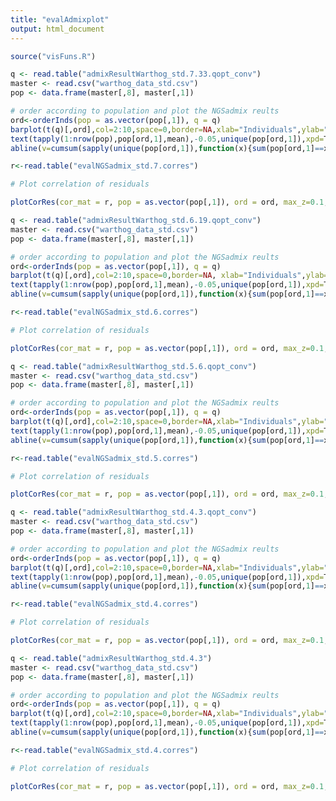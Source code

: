 ---
title: "evalAdmixplot"
output: html_document
---

```{r}
source("visFuns.R")

q <- read.table("admixResultWarthog_std.7.33.qopt_conv")
master <- read.csv("warthog_data_std.csv")
pop <- data.frame(master[,8], master[,1])

# order according to population and plot the NGSadmix reults
ord<-orderInds(pop = as.vector(pop[,1]), q = q)
barplot(t(q)[,ord],col=2:10,space=0,border=NA,xlab="Individuals",ylab="Demo2 Admixture proportions for K=3")
text(tapply(1:nrow(pop),pop[ord,1],mean),-0.05,unique(pop[ord,1]),xpd=T)
abline(v=cumsum(sapply(unique(pop[ord,1]),function(x){sum(pop[ord,1]==x)})),col=1,lwd=1.2)

r<-read.table("evalNGSadmix_std.7.corres")

# Plot correlation of residuals

plotCorRes(cor_mat = r, pop = as.vector(pop[,1]), ord = ord, max_z=0.1, min_z=-0.1)
```

```{r}
q <- read.table("admixResultWarthog_std.6.19.qopt_conv")
master <- read.csv("warthog_data_std.csv")
pop <- data.frame(master[,8], master[,1])

# order according to population and plot the NGSadmix reults
ord<-orderInds(pop = as.vector(pop[,1]), q = q)
barplot(t(q)[,ord],col=2:10,space=0,border=NA, xlab="Individuals",ylab="Demo2 Admixture proportions for K=3")
text(tapply(1:nrow(pop),pop[ord,1],mean),-0.05,unique(pop[ord,1]),xpd=T)
abline(v=cumsum(sapply(unique(pop[ord,1]),function(x){sum(pop[ord,1]==x)})),col=1,lwd=1.2)

r<-read.table("evalNGSadmix_std.6.corres")

# Plot correlation of residuals

plotCorRes(cor_mat = r, pop = as.vector(pop[,1]), ord = ord, max_z=0.1, min_z=-0.1)
```

```{r}
q <- read.table("admixResultWarthog_std.5.6.qopt_conv")
master <- read.csv("warthog_data_std.csv")
pop <- data.frame(master[,8], master[,1])

# order according to population and plot the NGSadmix reults
ord<-orderInds(pop = as.vector(pop[,1]), q = q)
barplot(t(q)[,ord],col=2:10,space=0,border=NA,xlab="Individuals",ylab="Demo2 Admixture proportions for K=3")
text(tapply(1:nrow(pop),pop[ord,1],mean),-0.05,unique(pop[ord,1]),xpd=T)
abline(v=cumsum(sapply(unique(pop[ord,1]),function(x){sum(pop[ord,1]==x)})),col=1,lwd=1.2)

r<-read.table("evalNGSadmix_std.5.corres")

# Plot correlation of residuals

plotCorRes(cor_mat = r, pop = as.vector(pop[,1]), ord = ord, max_z=0.1, min_z=-0.1)
```

```{r}
q <- read.table("admixResultWarthog_std.4.3.qopt_conv")
master <- read.csv("warthog_data_std.csv")
pop <- data.frame(master[,8], master[,1])

# order according to population and plot the NGSadmix reults
ord<-orderInds(pop = as.vector(pop[,1]), q = q)
barplot(t(q)[,ord],col=2:10,space=0,border=NA,xlab="Individuals",ylab="Demo2 Admixture proportions for K=3")
text(tapply(1:nrow(pop),pop[ord,1],mean),-0.05,unique(pop[ord,1]),xpd=T)
abline(v=cumsum(sapply(unique(pop[ord,1]),function(x){sum(pop[ord,1]==x)})),col=1,lwd=1.2)

r<-read.table("evalNGSadmix_std.4.corres")

# Plot correlation of residuals

plotCorRes(cor_mat = r, pop = as.vector(pop[,1]), ord = ord, max_z=0.1, min_z=-0.1)
```

```{r}
q <- read.table("admixResultWarthog_std.4.3")
master <- read.csv("warthog_data_std.csv")
pop <- data.frame(master[,8], master[,1])

# order according to population and plot the NGSadmix reults
ord<-orderInds(pop = as.vector(pop[,1]), q = q)
barplot(t(q)[,ord],col=2:10,space=0,border=NA,xlab="Individuals",ylab="Demo2 Admixture proportions for K=3")
text(tapply(1:nrow(pop),pop[ord,1],mean),-0.05,unique(pop[ord,1]),xpd=T)
abline(v=cumsum(sapply(unique(pop[ord,1]),function(x){sum(pop[ord,1]==x)})),col=1,lwd=1.2)

r<-read.table("evalNGSadmix_std.4.corres")

# Plot correlation of residuals

plotCorRes(cor_mat = r, pop = as.vector(pop[,1]), ord = ord, max_z=0.1, min_z=-0.1)
```